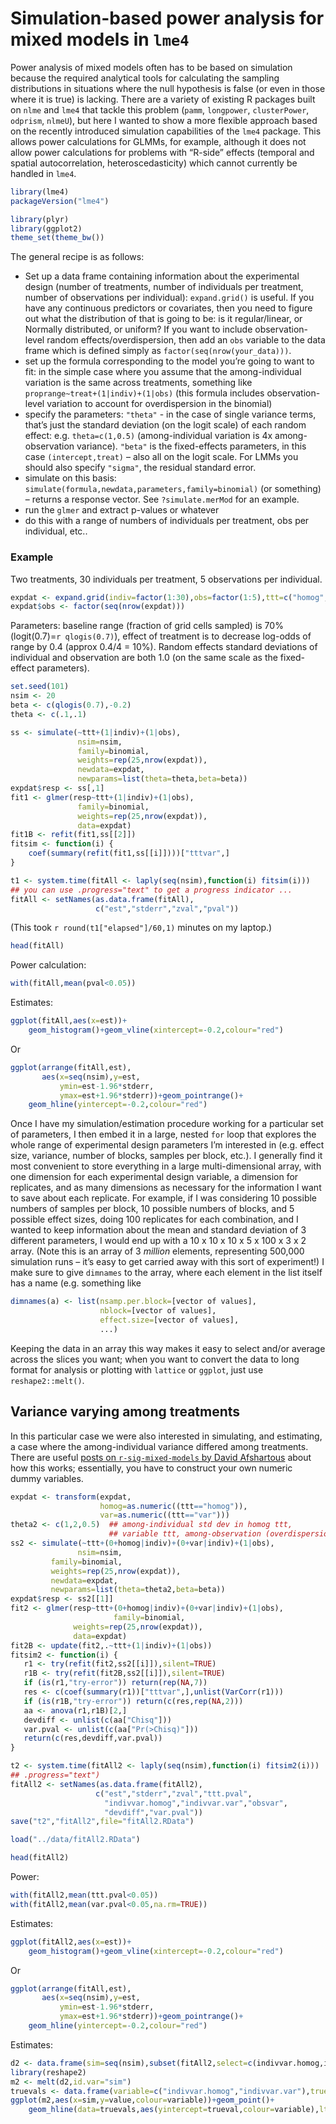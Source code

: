 Simulation-based power analysis for mixed models in `lme4`
========================================================

Power analysis of mixed models often has to be based on simulation
because the required analytical tools for calculating the
sampling distributions in situations where the null hypothesis
is false (or even in those where it is true) is lacking.
There are a variety of existing R packages built on `nlme` and `lme4` that 
tackle this problem
(`pamm`, `longpower`, `clusterPower`, `odprism`, `nlmeU`),
but here I wanted to show a more flexible approach based on the
recently introduced simulation capabilities of the `lme4` package.
This allows power calculations for GLMMs, for example, although
it does not allow power calculations for problems with "R-side" effects
(temporal and spatial autocorrelation, heteroscedasticity) which cannot
currently be handled in `lme4`.

```r
library(lme4)
packageVersion("lme4")
```

```r
library(plyr)
library(ggplot2)
theme_set(theme_bw())
```

The general recipe is as follows:

* Set up a data frame containing information about the experimental design (number of treatments, number of individuals per treatment, number of observations per individual): `expand.grid()` is useful.  If you have any continuous predictors or covariates, then you need to figure out what the distribution of that is going to be: is it regular/linear, or Normally distributed, or uniform?  If you want to include observation-level random effects/overdispersion, then add an `obs` variable to the data frame which is defined simply as `factor(seq(nrow(your_data)))`.
* set up the formula corresponding to the model you're going to want to fit: in the simple case where you assume that the among-individual variation is the same across treatments, something like `proprange~treat+(1|indiv)+(1|obs)` (this formula includes observation-level variation to account for overdispersion in the binomial)
* specify the parameters: `"theta"` - in the case of single variance terms, that's just the standard deviation (on the logit scale) of each random effect: e.g. `theta=c(1,0.5)` (among-individual variation is 4x among-observation variance). `"beta"` is the fixed-effects parameters, in this case `(intercept,treat)` -- also all on the logit scale. For LMMs you should also specify `"sigma"`, the residual standard error.
* simulate on this basis: `simulate(formula,newdata,parameters,family=binomial)` (or something) -- returns a response vector. See `?simulate.merMod` for an example.
* run the `glmer` and extract p-values or whatever
* do this with a range of numbers of individuals per treatment, obs per individual, etc..

### Example

Two treatments, 30 individuals per treatment, 5 observations per individual.
```r
expdat <- expand.grid(indiv=factor(1:30),obs=factor(1:5),ttt=c("homog","var"))
expdat$obs <- factor(seq(nrow(expdat)))
```

Parameters: baseline range (fraction of grid cells sampled) is 70% (logit(0.7)=`r qlogis(0.7)`),
effect of treatment is to decrease log-odds of range by 0.4 (approx 0.4/4 = 10%).
Random effects standard deviations of individual and observation are both 1.0 (on the same scale as the
fixed-effect parameters).

```r
set.seed(101)
nsim <- 20
beta <- c(qlogis(0.7),-0.2)
theta <- c(.1,.1)
```

```r
ss <- simulate(~ttt+(1|indiv)+(1|obs),
               nsim=nsim,
               family=binomial,
               weights=rep(25,nrow(expdat)),
               newdata=expdat,
               newparams=list(theta=theta,beta=beta))
expdat$resp <- ss[,1]
fit1 <- glmer(resp~ttt+(1|indiv)+(1|obs),
               family=binomial,
               weights=rep(25,nrow(expdat)),
               data=expdat)
fit1B <- refit(fit1,ss[[2]])
fitsim <- function(i) {
    coef(summary(refit(fit1,ss[[i]])))["tttvar",]
}
```

```r
t1 <- system.time(fitAll <- laply(seq(nsim),function(i) fitsim(i)))
## you can use .progress="text" to get a progress indicator ...
fitAll <- setNames(as.data.frame(fitAll),
                   c("est","stderr","zval","pval"))
```

(This took `r round(t1["elapsed"]/60,1)` minutes on my laptop.)

```r
head(fitAll)
```

Power calculation:
```r
with(fitAll,mean(pval<0.05))
```

Estimates:
```r
ggplot(fitAll,aes(x=est))+
    geom_histogram()+geom_vline(xintercept=-0.2,colour="red")
```

Or
```r
ggplot(arrange(fitAll,est),
       aes(x=seq(nsim),y=est,
           ymin=est-1.96*stderr,
           ymax=est+1.96*stderr))+geom_pointrange()+
    geom_hline(yintercept=-0.2,colour="red")
```

Once I have my simulation/estimation procedure working for a particular set of parameters, I then embed it in a large, nested `for` loop that explores the whole range of experimental design parameters I'm interested in (e.g. effect size, variance, number of blocks, samples per block, etc.).  I generally find it most convenient to store everything in a large multi-dimensional array, with one dimension for each experimental design variable, a dimension for replicates, and as many dimensions as necessary for the information I want to save about each replicate.  For example, if I was considering 10 possible numbers of  samples per block, 10 possible numbers of blocks, and 5 possible effect sizes, doing 100 replicates for each combination, and I wanted to keep information about the mean and standard deviation of 3 different parameters, I would end up with a 10 x 10 x 10 x 5 x 100 x 3 x 2 array.  (Note this is an array of 3 *million* elements, representing 500,000 simulation runs -- it's easy to get carried away with this sort of experiment!) I make sure to give `dimnames` to the array, where each element in the list itself has a name (e.g. something like 
```r
dimnames(a) <- list(nsamp.per.block=[vector of values],
                    nblock=[vector of values],
                    effect.size=[vector of values],
                    ...)
```
Keeping the data in an array this way makes it easy to select and/or average across the slices you want; when you want to convert the data to long format for analysis or plotting with `lattice` or `ggplot`, just use `reshape2::melt()`.

## Variance varying among treatments

In this particular case we were also interested in simulating, and estimating, a case where the among-individual variance differed among treatments. There are useful [posts on `r-sig-mixed-models` by David Afshartous](http://thread.gmane.org/gmane.comp.lang.r.lme4.devel/214) about how this works; essentially, you have to construct your own numeric dummy variables.

```r
expdat <- transform(expdat,
                    homog=as.numeric((ttt=="homog")),
                    var=as.numeric((ttt=="var")))
theta2 <- c(1,2,0.5)  ## among-individual std dev in homog ttt,
                      ## variable ttt, among-observation (overdispersion)
ss2 <- simulate(~ttt+(0+homog|indiv)+(0+var|indiv)+(1|obs),
               nsim=nsim,
         family=binomial,
         weights=rep(25,nrow(expdat)),
         newdata=expdat,
         newparams=list(theta=theta2,beta=beta))
expdat$resp <- ss2[[1]]
fit2 <- glmer(resp~ttt+(0+homog|indiv)+(0+var|indiv)+(1|obs),
                       family=binomial,
              weights=rep(25,nrow(expdat)),
              data=expdat)
fit2B <- update(fit2,.~ttt+(1|indiv)+(1|obs))
fitsim2 <- function(i) {
   r1 <- try(refit(fit2,ss2[[i]]),silent=TRUE)
   r1B <- try(refit(fit2B,ss2[[i]]),silent=TRUE)
   if (is(r1,"try-error")) return(rep(NA,7))
   res <- c(coef(summary(r1))["tttvar",],unlist(VarCorr(r1)))
   if (is(r1B,"try-error")) return(c(res,rep(NA,2)))
   aa <- anova(r1,r1B)[2,]
   devdiff <- unlist(c(aa["Chisq"]))
   var.pval <- unlist(c(aa["Pr(>Chisq)"]))
   return(c(res,devdiff,var.pval))
}
```

```r
t2 <- system.time(fitAll2 <- laply(seq(nsim),function(i) fitsim2(i)))
## .progress="text")
fitAll2 <- setNames(as.data.frame(fitAll2),
                   c("est","stderr","zval","ttt.pval",
                     "indivvar.homog","indivvar.var","obsvar",
                     "devdiff","var.pval"))
save("t2","fitAll2",file="fitAll2.RData")
```
```r
load("../data/fitAll2.RData")
```

```r
head(fitAll2)
```

Power:
```r
with(fitAll2,mean(ttt.pval<0.05))
with(fitAll2,mean(var.pval<0.05,na.rm=TRUE))
```

Estimates:
```r
ggplot(fitAll2,aes(x=est))+
    geom_histogram()+geom_vline(xintercept=-0.2,colour="red")
```

Or
```r
ggplot(arrange(fitAll,est),
       aes(x=seq(nsim),y=est,
           ymin=est-1.96*stderr,
           ymax=est+1.96*stderr))+geom_pointrange()+
    geom_hline(yintercept=-0.2,colour="red")
```

Estimates:
```r
d2 <- data.frame(sim=seq(nsim),subset(fitAll2,select=c(indivvar.homog,indivvar.var)))
library(reshape2)
m2 <- melt(d2,id.var="sim")
truevals <- data.frame(variable=c("indivvar.homog","indivvar.var"),trueval=c(1,4))
ggplot(m2,aes(x=sim,y=value,colour=variable))+geom_point()+
    geom_hline(data=truevals,aes(yintercept=trueval,colour=variable),lty=2)
```
